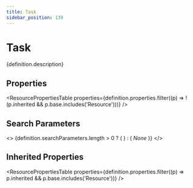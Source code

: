 ```yaml
---
title: Task
sidebar_position: 139
---
```



# Task

<p>{definition.description}</p>

## Properties

<ResourcePropertiesTable properties={definition.properties.filter((p) => !(p.inherited && p.base.includes('Resource')))} />

## Search Parameters

<>
  {definition.searchParameters.length > 0 ? (
    <SearchParamsTable searchParams={definition.searchParameters} />
  ) : (
    <em>None</em>
  )}
</>

## Inherited Properties

<ResourcePropertiesTable properties={definition.properties.filter((p) => p.inherited && p.base.includes('Resource'))} />


